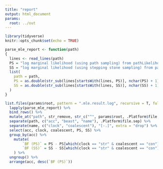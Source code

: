 ```yaml
---
title: "report"
output: html_document
params:
  root: ../out
---
```


```r
library(tidyverse)
knitr::opts_chunk$set(echo = TRUE)
```

```r
parse_mle_report <- function(path)
{
  lines <- read_lines(path)
  PS = "log marginal likelihood (using path sampling) from pathLikelihood.delta = "
  SS = "log marginal likelihood (using stepping stone sampling) from pathLikelihood.delta = "
  list(
    path = path,
    PS = as.double(str_sub(lines[startsWith(lines, PS)], nchar(PS) + 1)),
    SS = as.double(str_sub(lines[startsWith(lines, SS)], nchar(SS) + 1))
  )
}

list.files(params$root, pattern = ".mle.result.log", recursive = T, full.names = T) %>%
  lapply(parse_mle_report) %>%
  bind_rows() %>%
  mutate_at("path", str_remove, str_c("^", params$root, .Platform$file.sep, "?")) %>%
  separate(path, c("acc", "beast", "name"), .Platform$file.sep) %>%
  separate(name, c("clock", "coalescent"), "[-.]", extra = "drop") %>%
  select(acc, clock, coalescent, PS, SS) %>%
  group_by(acc) %>%
	mutate(
		`BF (PS)` = PS - PS[which(clock == "str" & coalescent == "con")],
		`BF (SS)` = SS - SS[which(clock == "str" & coalescent == "con")]
	) %>%
  ungroup() %>%
  arrange(acc, desc(`BF (PS)`))
```


